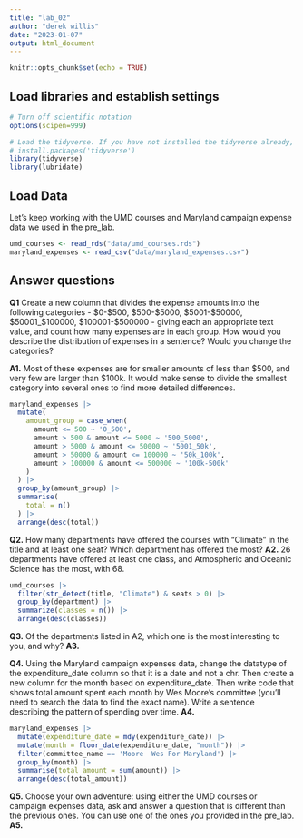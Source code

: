 ```yaml
---
title: "lab_02"
author: "derek willis"
date: "2023-01-07"
output: html_document
---
```


```r
knitr::opts_chunk$set(echo = TRUE)
```

## Load libraries and establish settings

```r
# Turn off scientific notation
options(scipen=999)

# Load the tidyverse. If you have not installed the tidyverse already, remove the # from the next line and run it first.  
# install.packages('tidyverse')
library(tidyverse)
library(lubridate)
```

## Load Data

Let's keep working with the UMD courses and Maryland campaign expense data we used in the pre_lab.

```r
umd_courses <- read_rds("data/umd_courses.rds")
maryland_expenses <- read_csv("data/maryland_expenses.csv")
```

## Answer questions

**Q1** Create a new column that divides the expense amounts into the following categories - \$0-\$500, \$500-\$5000, \$5001-\$50000, \$50001\_\$100000, \$100001-\$500000 - giving each an appropriate text value, and count how many expenses are in each group. How would you describe the distribution of expenses in a sentence? Would you change the categories?

**A1.** Most of these expenses are for smaller amounts of less than $500, and very few are larger than $100k. It would make sense to divide the smallest category into several ones to find more detailed differences.

```r
maryland_expenses |>
  mutate(
    amount_group = case_when(
      amount <= 500 ~ '0_500',
      amount > 500 & amount <= 5000 ~ '500_5000',
      amount > 5000 & amount <= 50000 ~ '5001_50k',
      amount > 50000 & amount <= 100000 ~ '50k_100k',
      amount > 100000 & amount <= 500000 ~ '100k-500k'
    )
  ) |>
  group_by(amount_group) |>
  summarise(
    total = n()
  ) |>
  arrange(desc(total))
```

**Q2.** How many departments have offered the courses with "Climate" in the title and at least one seat? Which department has offered the most? **A2.** 26 departments have offered at least one class, and Atmospheric and Oceanic Science has the most, with 68.

```r
umd_courses |> 
  filter(str_detect(title, "Climate") & seats > 0) |> 
  group_by(department) |> 
  summarize(classes = n()) |> 
  arrange(desc(classes))
```

**Q3.** Of the departments listed in A2, which one is the most interesting to you, and why? **A3.**

**Q4.** Using the Maryland campaign expenses data, change the datatype of the expenditure_date column so that it is a date and not a chr. Then create a new column for the month based on expenditure_date. Then write code that shows total amount spent each month by Wes Moore's committee (you'll need to search the data to find the exact name). Write a sentence describing the pattern of spending over time. **A4.**

```r
maryland_expenses |>
  mutate(expenditure_date = mdy(expenditure_date)) |> 
  mutate(month = floor_date(expenditure_date, "month")) |>
  filter(committee_name == 'Moore  Wes For Maryland') |> 
  group_by(month) |>
  summarise(total_amount = sum(amount)) |>
  arrange(desc(total_amount))
```

**Q5.** Choose your own adventure: using either the UMD courses or campaign expenses data, ask and answer a question that is different than the previous ones. You can use one of the ones you provided in the pre_lab. **A5.**

```r

```

